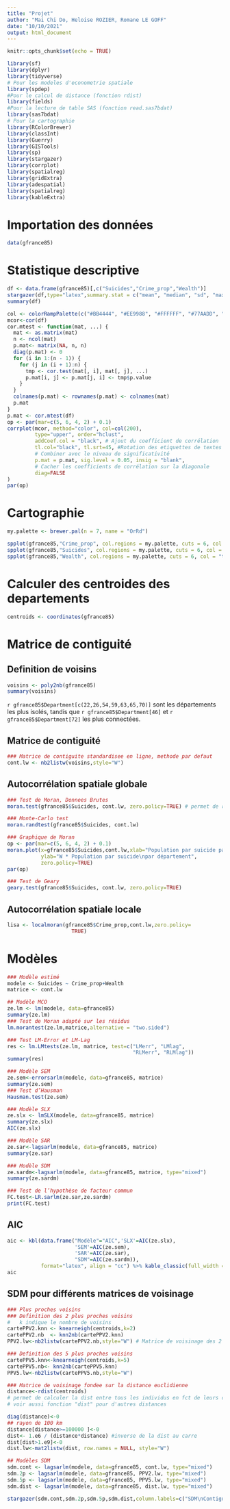 ```yaml
---
title: "Projet"
author: "Mai Chi Do, Heloise ROZIER, Romane LE GOFF"
date: "10/10/2021"
output: html_document
---
```


```r
knitr::opts_chunk$set(echo = TRUE)
```

```r
library(sf)
library(dplyr)
library(tidyverse)
# Pour les modeles d'econometrie spatiale
library(spdep)
#Pour le calcul de distance (fonction rdist)
library(fields)
#Pour la lecture de table SAS (fonction read.sas7bdat)
library(sas7bdat)
# Pour la cartographie
library(RColorBrewer)
library(classInt)
library(Guerry)
library(GISTools)
library(sp)
library(stargazer)
library(corrplot)
library(spatialreg)
library(gridExtra)
library(adespatial)
library(spatialreg)
library(kableExtra)
```

# Importation des données

```r
data(gfrance85)
```

# Statistique descriptive

```r
df <- data.frame(gfrance85)[,c("Suicides","Crime_prop","Wealth")]
stargazer(df,type="latex",summary.stat = c("mean", "median", "sd", "max", "min"))
summary(df)

col <- colorRampPalette(c("#BB4444", "#EE9988", "#FFFFFF", "#77AADD", "#4477AA"))
mcor<-cor(df)
cor.mtest <- function(mat, ...) {
  mat <- as.matrix(mat)
  n <- ncol(mat)
  p.mat<- matrix(NA, n, n)
  diag(p.mat) <- 0
  for (i in 1:(n - 1)) {
    for (j in (i + 1):n) {
      tmp <- cor.test(mat[, i], mat[, j], ...)
      p.mat[i, j] <- p.mat[j, i] <- tmp$p.value
    }
  }
  colnames(p.mat) <- rownames(p.mat) <- colnames(mat)
  p.mat
}
p.mat <- cor.mtest(df)
op <- par(mar=c(5, 6, 4, 2) + 0.1)
corrplot(mcor, method="color", col=col(200),  
         type="upper", order="hclust", 
         addCoef.col = "black", # Ajout du coefficient de corrélation
         tl.col="black", tl.srt=45, #Rotation des etiquettes de textes
         # Combiner avec le niveau de significativité
         p.mat = p.mat, sig.level = 0.05, insig = "blank", 
         # Cacher les coefficients de corrélation sur la diagonale
         diag=FALSE 
)
par(op)
```


# Cartographie

```r
my.palette <- brewer.pal(n = 7, name = "OrRd")

spplot(gfrance85,"Crime_prop", col.regions = my.palette, cuts = 6, col = "transparent", main="Population par crime\ncontre la propriété")
spplot(gfrance85,"Suicides", col.regions = my.palette, cuts = 6, col = "transparent", main="Population par suicide")
spplot(gfrance85,"Wealth", col.regions = my.palette, cuts = 6, col = "transparent", main="Niveau de richesse")
```

# Calculer des centroides des departements

```r
centroids <- coordinates(gfrance85)
```

# Matrice de contiguité

## Definition de voisins

```r
voisins <- poly2nb(gfrance85)
summary(voisins)
```

`r gfrance85$Department[c(22,26,54,59,63,65,70)] ` sont les départements les plus isolés, tandis que `r gfrance85$Department[46] ` et `r gfrance85$Department[72] `
les plus connectées.

## Matrice de contiguité

```r
### Matrice de contiguite standardisee en ligne, methode par defaut
cont.lw <- nb2listw(voisins,style="W")
```

## Autocorrélation spatiale globale

```r
### Test de Moran, Donnees Brutes
moran.test(gfrance85$Suicides, cont.lw, zero.policy=TRUE) # permet de recup la stat de Moran

### Monte-Carlo test
moran.randtest(gfrance85$Suicides, cont.lw)

### Graphique de Moran
op <- par(mar=c(5, 6, 4, 2) + 0.1)
moran.plot(x=gfrance85$Suicides,cont.lw,xlab="Population par suicide par département",
           ylab="W * Population par suicide\npar département",
           zero.policy=TRUE)
par(op)

### Test de Geary
geary.test(gfrance85$Suicides, cont.lw, zero.policy=TRUE)
```

## Autocorrélation spatiale locale

```r
lisa <- localmoran(gfrance85$Crime_prop,cont.lw,zero.policy=
                     TRUE)
```

# Modèles

```r
### Modèle estimé
modele <- Suicides ~ Crime_prop+Wealth
matrice <- cont.lw

## Modèle MCO
ze.lm <- lm(modele, data=gfrance85)
summary(ze.lm)
### Test de Moran adapté sur les résidus
lm.morantest(ze.lm,matrice,alternative = "two.sided")

### Test LM-Error et LM-Lag
res <- lm.LMtests(ze.lm, matrice, test=c("LMerr", "LMlag",
                                         "RLMerr", "RLMlag"))
summary(res)

### Modèle SEM
ze.sem<-errorsarlm(modele, data=gfrance85, matrice)
summary(ze.sem)
### Test d’Hausman
Hausman.test(ze.sem)

### Modèle SLX
ze.slx <- lmSLX(modele, data=gfrance85, matrice)
summary(ze.slx)
AIC(ze.slx)

### Modèle SAR
ze.sar<-lagsarlm(modele, data=gfrance85, matrice)
summary(ze.sar)

### Modèle SDM
ze.sardm<-lagsarlm(modele, data=gfrance85, matrice, type="mixed")
summary(ze.sardm)

### Test de l’hypothèse de facteur commun
FC.test<-LR.sarlm(ze.sar,ze.sardm)
print(FC.test)
```

## AIC

```r
aic <- kbl(data.frame("Modèle"="AIC",'SLX'=AIC(ze.slx),
                      'SEM'=AIC(ze.sem),
                      'SAR'=AIC(ze.sar),
                      "SDM"=AIC(ze.sardm)),
           format="latex", align = "cc") %>% kable_classic(full_width = F, html_font = "Cambria")
aic
```

## SDM pour différents matrices de voisinage

```r
### Plus proches voisins
### Definition des 2 plus proches voisins
#   k indique le nombre de voisins
cartePPV2.knn <- knearneigh(centroids,k=2) 
cartePPV2.nb  <- knn2nb(cartePPV2.knn)
PPV2.lw<-nb2listw(cartePPV2.nb,style="W") # Matrice de voisinage des 2 ppv

### Definition des 5 plus proches voisins
cartePPV5.knn<-knearneigh(centroids,k=5) 
cartePPV5.nb<- knn2nb(cartePPV5.knn)
PPV5.lw<-nb2listw(cartePPV5.nb,style="W")

### Matrice de voisinage fondee sur la distance euclidienne
distance<-rdist(centroids) 
# permet de calculer la dist entre tous les individus en fct de leurs coordonnees
# voir aussi fonction "dist" pour d'autres distances

diag(distance)<-0
## rayon de 100 km
distance[distance>=100000 ]<-0
dist<- 1.e6 / (distance*distance) #inverse de la dist au carre
dist[dist>1.e9]<-0
dist.lw<-mat2listw(dist, row.names = NULL, style="W")

## Modèles SDM
sdm.cont <- lagsarlm(modele, data=gfrance85, cont.lw, type="mixed")
sdm.2p <- lagsarlm(modele, data=gfrance85, PPV2.lw, type="mixed")
sdm.5p <- lagsarlm(modele, data=gfrance85, PPV5.lw, type="mixed")
sdm.dist <- lagsarlm(modele, data=gfrance85, dist.lw, type="mixed")

stargazer(sdm.cont,sdm.2p,sdm.5p,sdm.dist,column.labels=c("SDM\nContiguïté","SDM\n2 voisins","SDM\n5 voisins","SDM\nDistance"), align=TRUE, no.space=TRUE)
```

